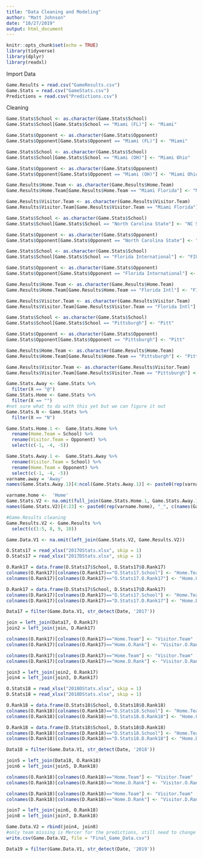 ```yaml
---
title: "Data Cleaning and Modeling"
author: "Matt Johnson"
date: "10/27/2019"
output: html_document
---
```


```r
knitr::opts_chunk$set(echo = TRUE)
library(tidyverse)
library(dplyr)
library(readxl)
```

Import Data

```r
Game.Results = read.csv("GameResults.csv")
Game.Stats = read.csv("GameStats.csv")
Predictions = read.csv("Predictions.csv")
```

Cleaning

```r
Game.Stats$School <- as.character(Game.Stats$School)
Game.Stats$School[Game.Stats$School == "Miami (FL)"] <- "Miami"

Game.Stats$Opponent <- as.character(Game.Stats$Opponent)
Game.Stats$Opponent[Game.Stats$Opponent == "Miami (FL)"] <- "Miami"

Game.Stats$School <- as.character(Game.Stats$School)
Game.Stats$School[Game.Stats$School == "Miami (OH)"] <- "Miami Ohio"

Game.Stats$Opponent <- as.character(Game.Stats$Opponent)
Game.Stats$Opponent[Game.Stats$Opponent == "Miami (OH)"] <- "Miami Ohio"

Game.Results$Home.Team <- as.character(Game.Results$Home.Team)
Game.Results$Home.Team[Game.Results$Home.Team == "Miami Florida"] <- "Miami"

Game.Results$Visitor.Team <- as.character(Game.Results$Visitor.Team)
Game.Results$Visitor.Team[Game.Results$Visitor.Team == "Miami Florida"] <- "Miami"

Game.Stats$School <- as.character(Game.Stats$School)
Game.Stats$School[Game.Stats$School == "North Carolina State"] <- "NC State"

Game.Stats$Opponent <- as.character(Game.Stats$Opponent)
Game.Stats$Opponent[Game.Stats$Opponent == "North Carolina State"] <- "NC State"

Game.Stats$School <- as.character(Game.Stats$School)
Game.Stats$School[Game.Stats$School == "Florida International"] <- "FIU"

Game.Stats$Opponent <- as.character(Game.Stats$Opponent)
Game.Stats$Opponent[Game.Stats$Opponent == "Florida International"] <- "FIU"

Game.Results$Home.Team <- as.character(Game.Results$Home.Team)
Game.Results$Home.Team[Game.Results$Home.Team == "Florida Intl"] <- "FIU"

Game.Results$Visitor.Team <- as.character(Game.Results$Visitor.Team)
Game.Results$Visitor.Team[Game.Results$Visitor.Team == "Florida Intl"] <- "FIU"

Game.Stats$School <- as.character(Game.Stats$School)
Game.Stats$School[Game.Stats$School == "Pittsburgh"] <- "Pitt"

Game.Stats$Opponent <- as.character(Game.Stats$Opponent)
Game.Stats$Opponent[Game.Stats$Opponent == "Pittsburgh"] <- "Pitt"

Game.Results$Home.Team <- as.character(Game.Results$Home.Team)
Game.Results$Home.Team[Game.Results$Home.Team == "Pittsburgh"] <- "Pitt"

Game.Results$Visitor.Team <- as.character(Game.Results$Visitor.Team)
Game.Results$Visitor.Team[Game.Results$Visitor.Team == "Pittsburgh"] <- "Pitt"

Game.Stats.Away <- Game.Stats %>% 
  filter(X == "@")
Game.Stats.Home <- Game.Stats %>% 
  filter(X == "")
#not sure what to do with this yet but we can figure it out
Game.Stats.N <- Game.Stats %>% 
  filter(X == "N")

Game.Stats.Home.1 <-  Game.Stats.Home %>% 
  rename(Home.Team = School) %>% 
  rename(Visitor.Team = Opponent) %>% 
  select(c(-1, -4, -5))

Game.Stats.Away.1 <-  Game.Stats.Away %>% 
  rename(Visitor.Team = School) %>% 
  rename(Home.Team = Opponent) %>% 
  select(c(-1, -4, -5))
varname.away = 'Away'
names(Game.Stats.Away.1)[4:ncol(Game.Stats.Away.1)] <- paste0(rep(varname.away), "_", c(names(Game.Stats.Away.1[, 4:23])))

varname.home <-  'Home'
Game.Stats.V2 <- na.omit(full_join(Game.Stats.Home.1, Game.Stats.Away.1))
names(Game.Stats.V2)[4:23] <- paste0(rep(varname.home), "_", c(names(Game.Stats.Home.1[, 4:23])))

#Game.Results cleaning
Game.Results.V2 <- Game.Results %>% 
  select(c(1:5, 8, 9, 10))

Game.Data.V1 <- na.omit(left_join(Game.Stats.V2, Game.Results.V2))
```

```r
O.Stats17 = read_xlsx("2017OStats.xlsx", skip = 1)
D.Stats17 = read_xlsx("2017DStats.xlsx", skip = 1)

O.Rank17 = data.frame(O.Stats17$School, O.Stats17$O.Rank17)
colnames(O.Rank17)[colnames(O.Rank17)=="O.Stats17.School"] <- "Home.Team"
colnames(O.Rank17)[colnames(O.Rank17)=="O.Stats17.O.Rank17"] <- "Home.O.Rank"

D.Rank17 = data.frame(D.Stats17$School, D.Stats17$D.Rank17)
colnames(D.Rank17)[colnames(D.Rank17)=="D.Stats17.School"] <- "Home.Team"
colnames(D.Rank17)[colnames(D.Rank17)=="D.Stats17.D.Rank17"] <- "Home.D.Rank"

Data17 = filter(Game.Data.V1, str_detect(Date, '2017'))

join = left_join(Data17, O.Rank17)
join2 = left_join(join, D.Rank17)

colnames(O.Rank17)[colnames(O.Rank17)=="Home.Team"] <- "Visitor.Team"
colnames(O.Rank17)[colnames(O.Rank17)=="Home.O.Rank"] <- "Visitor.O.Rank"

colnames(D.Rank17)[colnames(D.Rank17)=="Home.Team"] <- "Visitor.Team"
colnames(D.Rank17)[colnames(D.Rank17)=="Home.D.Rank"] <- "Visitor.D.Rank"

join3 = left_join(join2, O.Rank17)
join4 = left_join(join3, D.Rank17)
```

```r
O.Stats18 = read_xlsx("2018OStats.xlsx", skip = 1)
D.Stats18 = read_xlsx("2018DStats.xlsx", skip = 1)

O.Rank18 = data.frame(O.Stats18$School, O.Stats18$O.Rank18)
colnames(O.Rank18)[colnames(O.Rank18)=="O.Stats18.School"] <- "Home.Team"
colnames(O.Rank18)[colnames(O.Rank18)=="O.Stats18.O.Rank18"] <- "Home.O.Rank"

D.Rank18 = data.frame(D.Stats18$School, D.Stats18$D.Rank18)
colnames(D.Rank18)[colnames(D.Rank18)=="D.Stats18.School"] <- "Home.Team"
colnames(D.Rank18)[colnames(D.Rank18)=="D.Stats18.D.Rank18"] <- "Home.D.Rank"

Data18 = filter(Game.Data.V1, str_detect(Date, '2018'))

join5 = left_join(Data18, O.Rank18)
join6 = left_join(join5, D.Rank18)

colnames(O.Rank18)[colnames(O.Rank18)=="Home.Team"] <- "Visitor.Team"
colnames(O.Rank18)[colnames(O.Rank18)=="Home.O.Rank"] <- "Visitor.O.Rank"

colnames(D.Rank18)[colnames(D.Rank18)=="Home.Team"] <- "Visitor.Team"
colnames(D.Rank18)[colnames(D.Rank18)=="Home.D.Rank"] <- "Visitor.D.Rank"

join7 = left_join(join6, O.Rank18)
join8 = left_join(join7, D.Rank18)

Game.Data.V2 = rbind(join4, join8)
#only team missing is Mercer for the predictions, still need to change Pitt in predictions data
write.csv(Game.Data.V2, file = "Final_Game_Data.csv")
```


```r
Data19 = filter(Game.Data.V1, str_detect(Date, '2019'))
```

